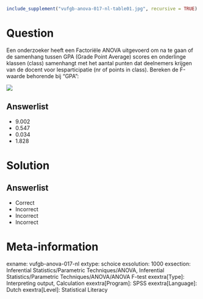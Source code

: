 ```{r, echo = FALSE, results = "hide"}
include_supplement("vufgb-anova-017-nl-table01.jpg", recursive = TRUE)
```

Question
========

Een onderzoeker heeft een Factoriële ANOVA uitgevoerd om na te gaan of de samenhang tussen GPA (Grade Point Average) scores en onderlinge klassen (class) samenhangt met het aantal punten dat deelnemers krijgen van de docent voor lesparticipatie (nr of points in class). Bereken de F-waarde behorende bij “GPA”:

![](vufgb-anova-017-nl-table01.jpg)
  
Answerlist
----------
* 9.002 
* 0.547
* 0.034
* 1.828

Solution
========

Answerlist
----------
* Correct
* Incorrect
* Incorrect
* Incorrect

Meta-information
================
exname: vufgb-anova-017-nl
extype: schoice
exsolution: 1000
exsection: Inferential Statistics/Parametric Techniques/ANOVA, Inferential Statistics/Parametric Techniques/ANOVA/ANOVA F-test
exextra[Type]: Interpreting output, Calculation
exextra[Program]: SPSS
exextra[Language]: Dutch
exextra[Level]: Statistical Literacy